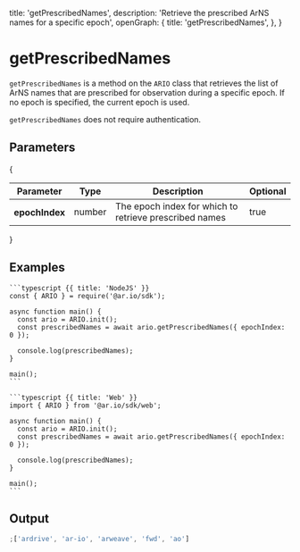 
  title: 'getPrescribedNames',
  description: 'Retrieve the prescribed ArNS names for a specific epoch',
  openGraph: {
    title: 'getPrescribedNames',
  },
}


# getPrescribedNames

`getPrescribedNames` is a method on the `ARIO` class that retrieves the list of ArNS names that are prescribed for observation during a specific epoch. If no epoch is specified, the current epoch is used.

`getPrescribedNames` does not require authentication.

## Parameters

{

<div style={{ textAlign: 'center' }}>
  <table className="inline-table">
    <thead>
      <tr>
        <th>Parameter</th>
        <th>Type</th>
        <th>Description</th>
        <th>Optional</th>
      </tr>
    </thead>
    <tbody>
      <tr>
        <th>epochIndex</th>
        <td>number</td>
        <td>The epoch index for which to retrieve prescribed names</td>
        <td>true</td>
      </tr>
    </tbody>
  </table>
</div>
}

## Examples

<CodeGroup title="getPrescribedNames">

    ```typescript {{ title: 'NodeJS' }}
    const { ARIO } = require('@ar.io/sdk');

    async function main() {
      const ario = ARIO.init();
      const prescribedNames = await ario.getPrescribedNames({ epochIndex: 0 });

      console.log(prescribedNames);
    }

    main();
    ```

    ```typescript {{ title: 'Web' }}
    import { ARIO } from '@ar.io/sdk/web';

    async function main() {
      const ario = ARIO.init();
      const prescribedNames = await ario.getPrescribedNames({ epochIndex: 0 });

      console.log(prescribedNames);
    }

    main();
    ```

</CodeGroup>

## Output

```js
;['ardrive', 'ar-io', 'arweave', 'fwd', 'ao']
```
